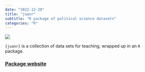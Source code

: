 ```yaml
---
date: "2022-12-20"
title: "juanr"
subtitle: "R package of political science datasets"
categories: "R"
---
```


![](../logos/sticker.png)


`{juanr}` is a collection of data sets for teaching, wrapped up in an `R` package. 


### [Package website](https://github.com/hail2thief/juanr)